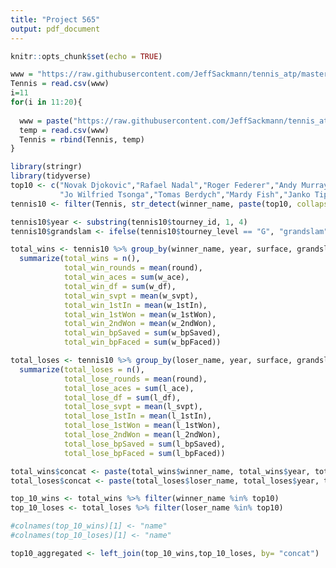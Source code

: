 ```yaml
---
title: "Project 565"
output: pdf_document
---
```


```r
knitr::opts_chunk$set(echo = TRUE)
```


```r
www = "https://raw.githubusercontent.com/JeffSackmann/tennis_atp/master/atp_matches_2010.csv"
Tennis = read.csv(www)
i=11
for(i in 11:20){
  
  www = paste("https://raw.githubusercontent.com/JeffSackmann/tennis_atp/master/atp_matches_20",as.character(i),".csv",sep = "")
  temp = read.csv(www)
  Tennis = rbind(Tennis, temp)
}
```
```r
library(stringr)
library(tidyverse)
top10 <- c("Novak Djokovic","Rafael Nadal","Roger Federer","Andy Murray","David Ferrer",
           "Jo Wilfried Tsonga","Tomas Berdych","Mardy Fish","Janko Tipsarevic","Nicolas Almagro")
tennis10 <- filter(Tennis, str_detect(winner_name, paste(top10, collapse="|"))|str_detect(loser_name, paste(top10, collapse="|")))
```

```r
tennis10$year <- substring(tennis10$tourney_id, 1, 4)
tennis10$grandslam <- ifelse(tennis10$tourney_level == "G", "grandslam", "non-grandslam")

total_wins <- tennis10 %>% group_by(winner_name, year, surface, grandslam)%>%
  summarize(total_wins = n(),
            total_win_rounds = mean(round),
            total_win_aces = sum(w_ace),
            total_win_df = sum(w_df),
            total_win_svpt = mean(w_svpt),
            total_win_1stIn = mean(w_1stIn),
            total_win_1stWon = mean(w_1stWon),
            total_win_2ndWon = mean(w_2ndWon),
            total_win_bpSaved = sum(w_bpSaved),
            total_win_bpFaced = sum(w_bpFaced))

total_loses <- tennis10 %>% group_by(loser_name, year, surface, grandslam)%>%
  summarize(total_loses = n(),
            total_lose_rounds = mean(round),
            total_lose_aces = sum(l_ace),
            total_lose_df = sum(l_df),
            total_lose_svpt = mean(l_svpt),
            total_lose_1stIn = mean(l_1stIn),
            total_lose_1stWon = mean(l_1stWon),
            total_lose_2ndWon = mean(l_2ndWon),
            total_lose_bpSaved = sum(l_bpSaved),
            total_lose_bpFaced = sum(l_bpFaced))

total_wins$concat <- paste(total_wins$winner_name, total_wins$year, total_wins$surface, total_wins$grandslam, sep="_")
total_loses$concat <- paste(total_loses$loser_name, total_loses$year, total_loses$surface, total_loses$grandslam, sep="_")

top_10_wins <- total_wins %>% filter(winner_name %in% top10)
top_10_loses <- total_loses %>% filter(loser_name %in% top10)

#colnames(top_10_wins)[1] <- "name"
#colnames(top_10_loses)[1] <- "name"

top10_aggregated <- left_join(top_10_wins,top_10_loses, by= "concat")
```
